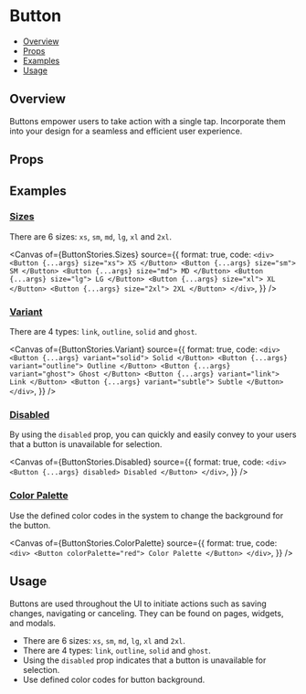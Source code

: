 # Button


<Meta of={ButtonStories} />

- [Overview](#overview)
- [Props](#props)
- [Examples](#examples)
- [Usage](#usage)

## Overview

Buttons empower users to take action with a single tap. Incorporate them into your design for a seamless and efficient user experience.

<Canvas of={ButtonStories.Overview} />

## Props

<Controls />

## Examples

### [Sizes](#button-sizes)

There are 6 sizes: `xs`, `sm`, `md`, `lg`, `xl` and `2xl`.

<Canvas
  of={ButtonStories.Sizes}
  source={{
    format: true,
    code: `
      <div>
        <Button {...args} size="xs">
          XS
        </Button>
        <Button {...args} size="sm">
          SM
        </Button>
        <Button {...args} size="md">
          MD
        </Button>
        <Button {...args} size="lg">
          LG
        </Button>
        <Button {...args} size="xl">
          XL
        </Button>
        <Button {...args} size="2xl">
          2XL
        </Button>
      </div>
    `,
  }}
/>

### [Variant](#button-variant)

There are 4 types: `link`, `outline`, `solid` and `ghost`.

<Canvas
  of={ButtonStories.Variant}
  source={{
    format: true,
    code: `
      <div>
        <Button {...args} variant="solid">
          Solid
        </Button>
        <Button {...args} variant="outline">
          Outline
        </Button>
        <Button {...args} variant="ghost">
          Ghost
        </Button>
        <Button {...args} variant="link">
          Link
        </Button>
        <Button {...args} variant="subtle">
          Subtle
        </Button>
      </div>
    `,
  }}
/>

### [Disabled](#button-disabled)

By using the `disabled` prop, you can quickly and easily convey to your users that a button is unavailable for selection.

<Canvas
  of={ButtonStories.Disabled}
  source={{
    format: true,
    code: `
      <div>
        <Button {...args} disabled>
          Disabled
        </Button>
      </div>
    `,
  }}
/>

### [Color Palette](#button-color)

Use the defined color codes in the system to change the background for the button.

<Canvas
  of={ButtonStories.ColorPalette}
  source={{
    format: true,
    code: `
      <div>
        <Button colorPalette="red">
          Color Palette
        </Button>
      </div>
    `,
  }}
/>

## Usage

Buttons are used throughout the UI to initiate actions such as saving changes, navigating or canceling. They can be found on pages, widgets, and modals.

- There are 6 sizes: `xs`, `sm`, `md`, `lg`, `xl` and `2xl`.
- There are 4 types: `link`, `outline`, `solid` and `ghost`.
- Using the `disabled` prop indicates that a button is unavailable for selection.
- Use defined color codes for button background.
